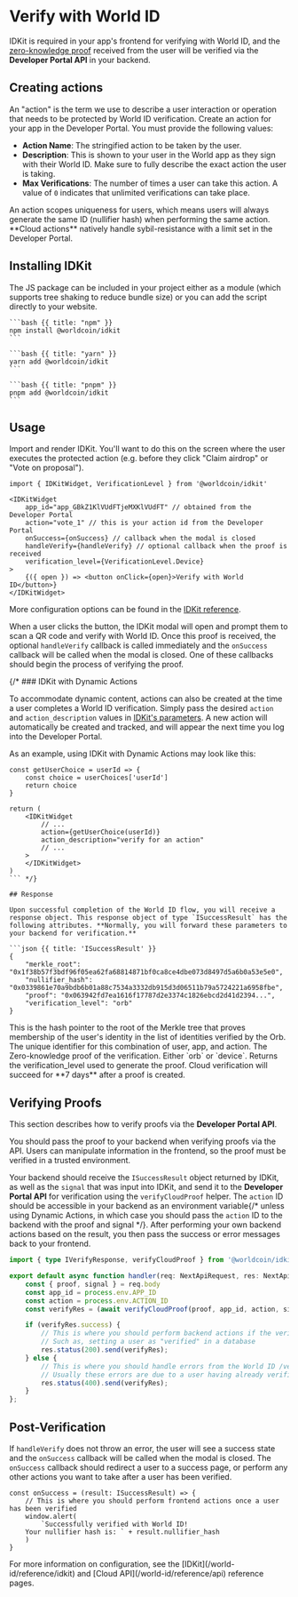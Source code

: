 # Verify with World ID

IDKit is required in your app's frontend for verifying with World ID, and the [zero-knowledge proof](/world-id/concepts#vocabulary) received from the user will be verified via the **Developer Portal API** in your backend.

## Creating actions

An "action" is the term we use to describe a user interaction or operation that needs to be protected by World ID verification.
Create an action for your app in the Developer Portal. You must provide the following values:

-   **Action Name**: The stringified action to be taken by the user.
-   **Description**: This is shown to your user in the World app as they sign with their World ID. Make sure to fully describe the exact action the user is taking.
-   **Max Verifications**: The number of times a user can take this action. A value of `0` indicates that unlimited verifications can take place.

<Note>
	An action scopes uniqueness for users, which means users will always generate the same ID (nullifier hash) when
	performing the same action. **Cloud actions** natively handle sybil-resistance with a limit set in the Developer
	Portal.
</Note>

## Installing IDKit

The JS package can be included in your project either as a module (which supports tree shaking to reduce bundle size) or you can add the script directly to your website.

<CodeGroup title="Install IDKit">

    ```bash {{ title: "npm" }}
    npm install @worldcoin/idkit
    ```

    ```bash {{ title: "yarn" }}
    yarn add @worldcoin/idkit
    ```

    ```bash {{ title: "pnpm" }}
    pnpm add @worldcoin/idkit
    ```

</CodeGroup>

## Usage

Import and render IDKit. You'll want to do this on the screen where the user executes the protected action (e.g. before they click "Claim airdrop" or "Vote on proposal").

```tsx
import { IDKitWidget, VerificationLevel } from '@worldcoin/idkit'

<IDKitWidget
	app_id="app_GBkZ1KlVUdFTjeMXKlVUdFT" // obtained from the Developer Portal
	action="vote_1" // this is your action id from the Developer Portal
	onSuccess={onSuccess} // callback when the modal is closed
	handleVerify={handleVerify} // optional callback when the proof is received
	verification_level={VerificationLevel.Device}
>
	{({ open }) => <button onClick={open}>Verify with World ID</button>}
</IDKitWidget>
```

More configuration options can be found in the [IDKit reference](/world-id/reference/idkit).

When a user clicks the button, the IDKit modal will open and prompt them to scan a QR code and verify with World ID. Once this proof is received, the optional `handleVerify` callback is called immediately and the `onSuccess` callback will be called when the modal is closed.
One of these callbacks should begin the process of verifying the proof.

{/* ### IDKit with Dynamic Actions

To accommodate dynamic content, actions can also be created at the time a user completes a World ID verification. Simply pass the desired `action` and `action_description` values in [IDKit's parameters](/world-id/reference/idkit#parameters). A new action will automatically be created and tracked, and will appear the next time you log into the Developer Portal.

As an example, using IDKit with Dynamic Actions may look like this:

```tsx
const getUserChoice = userId => {
	const choice = userChoices['userId']
	return choice
}

return (
    <IDKitWidget
        // ...
        action={getUserChoice(userId)}
        action_description="verify for an action"
        // ... 
    >
    </IDKitWidget>
)
``` */}

## Response

Upon successful completion of the World ID flow, you will receive a response object. This response object of type `ISuccessResult` has the following attributes. **Normally, you will forward these parameters to your backend for verification.**

```json {{ title: 'ISuccessResult' }}
{
	"merkle_root": "0x1f38b57f3bdf96f05ea62fa68814871bf0ca8ce4dbe073d8497d5a6b0a53e5e0",
	"nullifier_hash": "0x0339861e70a9bdb6b01a88c7534a3332db915d3d06511b79a5724221a6958fbe",
	"proof": "0x063942fd7ea1616f17787d2e3374c1826ebcd2d41d2394...",
	"verification_level": "orb"
}
```

<Properties>
	<Property name="merkle_root" type="string">
		This is the hash pointer to the root of the Merkle tree that proves membership of the user's identity in the
		list of identities verified by the Orb.
	</Property>
	<Property name="nullifier_hash" type="string">
		The unique identifier for this combination of user, app, and action.
	</Property>
	<Property name="proof" type="string">
		The Zero-knowledge proof of the verification.
	</Property>
	<Property name="verification_level" type='"orb" | "device"'>
		Either `orb` or `device`. Returns the verification_level used to generate the proof.
	</Property>
</Properties>

<Note>
Cloud verification will succeed for **7 days** after a proof is created.
</Note>

## Verifying Proofs

This section describes how to verify proofs via the **Developer Portal API**.

<Note type="warning">
	You should pass the proof to your backend when verifying proofs via the API. Users can manipulate information in the
	frontend, so the proof must be verified in a trusted environment.
</Note>

Your backend should receive the `ISuccessResult` object returned by IDKit, as well as the `signal` that was input into IDKit, and send it to the **Developer Portal API** for verification using the `verifyCloudProof` helper.
The `action` ID should be accessible in your backend as an environment variable{/* unless using Dynamic Actions, in which case you should pass the `action` ID to the backend with the proof and signal */}.
After performing your own backend actions based on the result, you then pass the success or error messages back to your frontend.

```typescript {{ title: 'pages/api/verify.ts' }}
import { type IVerifyResponse, verifyCloudProof } from '@worldcoin/idkit'

export default async function handler(req: NextApiRequest, res: NextApiResponse) {
	const { proof, signal } = req.body
    const app_id = process.env.APP_ID
    const action = process.env.ACTION_ID
	const verifyRes = (await verifyCloudProof(proof, app_id, action, signal)) as IVerifyResponse

    if (verifyRes.success) {
        // This is where you should perform backend actions if the verification succeeds
        // Such as, setting a user as "verified" in a database
        res.status(200).send(verifyRes);
    } else {
        // This is where you should handle errors from the World ID /verify endpoint. 
        // Usually these errors are due to a user having already verified.
        res.status(400).send(verifyRes);
    }
};
```

## Post-Verification

If `handleVerify` does not throw an error, the user will see a success state and the `onSuccess` callback will be called when the modal is closed. The `onSuccess` callback should redirect a user to a success page, or perform any other actions you want to take after a user has been verified.

```tsx {{ title: 'pages/index.tsx' }}
const onSuccess = (result: ISuccessResult) => {
	// This is where you should perform frontend actions once a user has been verified
	window.alert(
		`Successfully verified with World ID!
    Your nullifier hash is: ` + result.nullifier_hash
	)
}
```

<Note>
	For more information on configuration, see the [IDKit](/world-id/reference/idkit) and [Cloud API](/world-id/reference/api) reference
	pages.
</Note>
